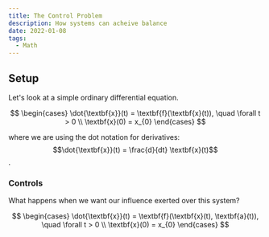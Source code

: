 ```yaml
---
title: The Control Problem
description: How systems can acheive balance
date: 2022-01-08
tags:
  - Math
---
```


## Setup

Let's look at a simple ordinary differential equation.

$$
\begin{cases}
\dot{\textbf{x}}(t) = \textbf{f}(\textbf{x}(t)), \quad \forall t > 0 \\
\textbf{x}(0) = x_{0}
\end{cases}
$$

where we are using the dot notation for derivatives: $$\dot{\textbf{x}}(t) = \frac{d}{dt} \textbf{x}(t)$$.

### Controls

What happens when we want our influence exerted over this system?

$$
\begin{cases}
\dot{\textbf{x}}(t) = \textbf{f}(\textbf{x}(t), \textbf{a}(t)), \quad \forall t > 0 \\
\textbf{x}(0) = x_{0}
\end{cases}
$$










[^1]: An Introduction to Mathematical Optimal Control Theory Version 0.2



